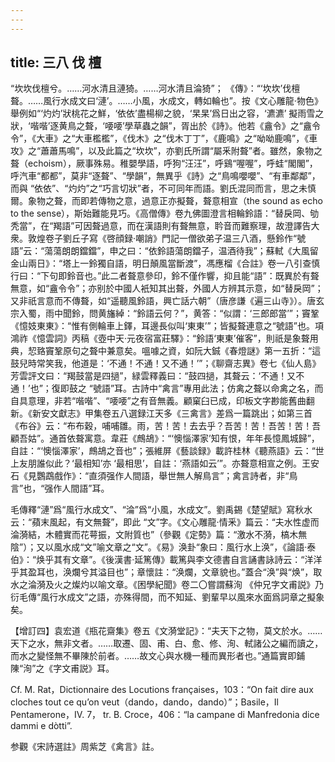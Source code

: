 ```yaml
---
---
---
```

title: 三八 伐 檀
---




“坎坎伐檀兮。……河水清且漣猗。……河水清且淪猗”； 《傳》：“‘坎坎’伐檀聱。……風行水成文曰‘漣’。……小風，水成文，轉如輪也”。按《文心雕龍·物色》舉例如“‘灼灼’狀桃花之鮮，‘依依’盡楊柳之貌，‘杲杲’爲日出之容，‘瀌瀌’ 擬雨雪之狀，‘喈喈’逐黄鳥之聱，‘喓喓’學草蟲之韻”，胥出於《詩》。他若《盦令》之“盦令令”，《大車》之“大車檻檻”，《伐木》之“伐木丁丁”，《鹿鳴》之“呦呦鹿鳴”，《車攻》之“蕭蕭馬鳴”，以及此篇之“坎坎”，亦劉氏所謂“屬釆附聱”者。雖然，象物之聱（echoism），厥事殊易。稚嬰學語，呼狗“汪汪”，呼鷄“喔喔”，呼蛙“閣閣”，呼汽車“都都”，莫非“逐聱”、“學韻”，無異乎《詩》之“鳥鳴嚶嚶”、“有車鄰鄰”，而與 “依依”、“灼灼”之“巧言切狀”者，不可同年而語。劉氏混同而言，思之未慎爾。象物之聱，而即若傳物之意，過意正亦擬聱，聱意相宣（the sound as echo to the sense），斯始難能見巧。《高僧傳》卷九佛圖澄言相輪鈴語：“替戾岡、劬秃當”，在“羯語”可因聱過意，而在漢語則有聱無意，耹音而難察理，故澄譯告大衆。敦煌卷子劉丘子寫《啓顔録·嘲誚》門記一僧欲弟子温三八酒，懸鈴作“號語”云：“蕩蕩朗朗鐺鐺”，申之曰：“依鈴語蕩朗鐺子，温酒待我”；蘇軾《大風留金山兩日》：“塔上一鈴獨自語，明日顛風當斷渡”，馮應榴《合註》卷一八引查慎行曰：“下句即鈴音也。”此二者聱意參印，鈴不僅作響，抑且能“語”：既異於有聱無意，如“盦令令”；亦别於中國人衹知其出聱，外國人方辨其示意，如“替戾岡”；又非祇言意而不傳聱，如“遥聽風鈴語，興亡話六朝”（唐彦謙《遍三山寺》）。唐玄宗入蜀，雨中聞鈴，問黄旛綽：“鈴語云何？”，黄答：“似謂：‘三郎郎當’”；竇鞏《憶妓東東》：“惟有側輪車上鐸，耳邊長似叫‘東東’”；皆擬聱連意之“號語”也。項鴻祚《憶雲詞》丙稿《壺中天·元夜宿富莊驛》：“鈴語‘東東’催客”，則祇是象聱用典，恝臵竇鞏原句之聱中兼意矣。嗢噱之資，如阮大鋮《春燈謎》第一五折：“這鼓兒時常笑我，他道是：‘不通！不通！又不通！’”；《聊齋志異》卷七《仙人島》芳雲評文曰：“羯鼓當是四撾”，緑雲釋義曰：“鼓四撾，其聱云：‘不通！又不通！’也”；復即鼓之 “號語”耳。古詩中“禽言”專用此法；仿禽之聱以命禽之名，而自具意理，非若“喈喈”、“喓喓”之有音無義。顧窠臼已成，印板文字尠能舊曲翻新。《新安文獻志》甲集卷五八選録江天多《三禽言》差爲一篇跳出；如第三首《布谷》云：“布布穀，哺哺雛。雨，苦！苦！去去乎？吾苦！苦！吾苦！苦！吾顧吾姑”。通首依聱寓意。韋莊《鷓鴣》：“‘懊惱澤家’知有恨，年年長憶鳳城歸”，自註：“‘懊惱澤家’，鷓鴣之音也”；張維屏《藝談録》載許桂林《聽燕語》云：“世上友朋誰似此？‘最相知’亦 ‘最相思’，自註：‘燕語如云’”。亦聱意相宣之例。王安石《見鸚鵡戲作》：“直須强作人間語，舉世無人解鳥言”；禽言詩者，非“鳥言”也，“强作人間語”耳。

毛傳釋“漣”爲“風行水成文”、“淪”爲“小風，水成文”。劉禹錫《楚望賦》寫秋水云：“蘋末風起，有文無聱”，即此 “文”字。《文心雕龍·情釆》篇云：“夫水性虚而淪漪結，木體實而花萼振，文附質也”（參觀《定勢》篇：“激水不漪，槁木無陰”）；又以風水成“文”喻文章之“文”。《易》涣卦“象曰：風行水上涣”，《論語·泰伯》：“焕乎其有文章”。《後漢書·延篤傳》載篤與李文德書自言誦書詠詩云：“洋洋乎其盈耳也，涣爛兮其溢目也”；章懷註：“涣爛，文章貌也。”蓋合“涣”與“焕”，取水之淪漪及火之燦灼以喻文章。《困學紀聞》卷二〇嘗謂蘇洵 《仲兄字文甫説》乃衍毛傳“風行水成文”之語，亦殊得間，而不知延、劉輩早以風來水面爲詞章之擬象矣。

【增訂四】袁宏道《瓶花齋集》卷五《文漪堂記》：“夫天下之物，莫文於水。……天下之水，無非文者。……取遷、固、甫、白、愈、修、洵、軾諸公之編而讀之，而水之變怪無不畢陳於前者。……故文心與水機一種而異形者也。”通篇實即鋪陳“洵”之《字文甫説》耳。

Cf. M. Rat，Dictionnaire des Locutions françaises，103：“On fait dire aux cloches tout ce qu’on veut（dando，dando，dando）”；Basile，Il Pentamerone，IV. 7， tr. B. Croce，406：“la campane di Manfredonia dice dammi e dòtti”.

参觀《宋詩選註》周紫芝《禽言》註。